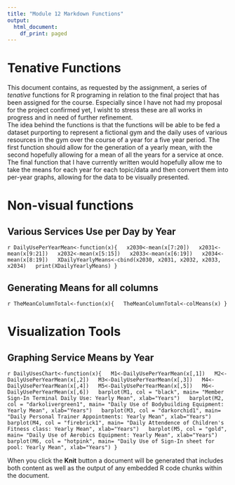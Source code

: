 ```yaml
---
title: "Module 12 Markdown Functions"
output:
  html_document:
    df_print: paged
---
```

# Tenative Functions

This document contains, as requested by the assignment, a series of *tenative* functions for R programing in relation to the final project that has been assigned for the course. Especially since I have not had my proposal for the project confirmed yet, I wisht to stress these are all works in progress and in need of further refinement.  
The idea behind the functions is that the functions will be able to be fed a dataset purporting to represent a fictional gym and the daily uses of various resources in the gym over the course of a year for a five year period. The first function should allow for the generation of a yearly mean, with the second hopefully allowing for a mean of all the years for a service at once. The final function that I have currently written would hopefully allow me to take the means for each year for each topic/data and then convert them into per-year graphs, allowing for the data to be visually presented.   

# Non-visual functions  

## Various Services Use per Day by Year    
```r
DailyUsePerYearMean<-function(x){
  x2030<-mean(x[7:20])
  x2031<-mean(x[9:21])
  x2032<-mean(x[5:15])
  x2033<-mean(x[6:19])
  x2034<-mean(x[8:19])
  XDailyYearlyMeans<-cbind(x2030, x2031, x2032, x2033, x2034)
  print(XDailyYearlyMeans)
}```  

## Generating Means for all columns  
```r
TheMeanColumnTotal<-function(x){
  TheMeanColumnTotal<-colMeans(x)
}```  


# Visualization Tools  

## Graphing Service Means by Year  
```r
DailyUsesChart<-function(x){
  M1<-DailyUsePerYearMean(x[,1])
  M2<-DailyUsePerYearMean(x[,2])
  M3<-DailyUsePerYearMean(x[,3])
  M4<-DailyUsePerYearMean(x[,4])
  M5<-DailyUsePerYearMean(x[,5])
  M6<-DailyUsePerYearMean(x[,6])
  barplot(M1, col = "black", main= "Member Sign-In Terminal Daily Use: Yearly Mean", xlab="Years")
  barplot(M2, col = "darkolivergreen1", main= "Daily Use of Bodybuilding Equipment: Yearly Mean", xlab="Years")
  barplot(M3, col = "darkorchid1", main= "Daily Personal Trainer Appointments: Yearly Mean", xlab="Years")
  barplot(M4, col = "firebrick1", main= "Daily Attendence of Children's Fitness class: Yearly Mean", xlab="Years")
  barplot(M5, col = "gold", main= "Daily Use of Aerobics Equipment: Yearly Mean", xlab="Years")
  barplot(M6, col = "hotpink", main= "Daily Use of Sign-In sheet for pool: Yearly Mean", xlab="Years")
}```  


When you click the **Knit** button a document will be generated that includes both content as well as the output of any embedded R code chunks within the document. 